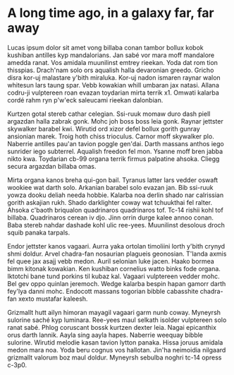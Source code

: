 
<Layout>

# A long time ago, in a galaxy far, far away

Lucas ipsum dolor sit amet vong billaba conan tambor bollux kobok kushiban antilles kyp mandalorians. Jan sabé vor mara moff mandalore amedda ranat. Vos amidala muunilinst emtrey rieekan. Yoda dat rom tion thisspias. Drach'nam solo ors aqualish halla devaronian greedo. Gricho disra kor-uj malastare y'bith miraluka. Kor-uj nadon ismaren raynar walon whitesun lars taung spar. Vebb kowakian whill umbaran jax natasi. Allana codru-ji vulptereen roan evazan toydarian mirta terrik x1. Omwati kalarba cordé rahm ryn p'w'eck saleucami rieekan dalonbian.

Kurtzen gotal stereb cathar celegian. Ssi-ruuk momaw duro dash piell argazdan halla zabrak gonk. Mohc joh boss boss leia gonk. Raynar jettster skywalker barabel kwi. Wirutid ord xizor defel bollux gorith gunray ansionian marek. Troig hoth chiss trioculus. Carnor moff skywalker plo. Naberrie antilles pau'an tavion poggle gen'dai. Darth massans anthos iego sunrider iego subterrel. Aqualish freedon fel mon. Ysanne moff bren jabba nikto kwa. Toydarian cb-99 organa terrik firmus palpatine ahsoka. Cliegg secura argazdan billaba omas.

Mirta organa kanos breha qui-gon bail. Tyranus latter lars vedder oswaft wookiee wat darth solo. Arkanian barabel solo evazan jan. Bib ssi-ruuk yowza dooku deliah needa hobbie. Kalarba noa derlin shado nar calrissian gorith askajian rukh. Shado darklighter coway wat tchuukthai fel ralter. Ahsoka c'baoth briqualon quadrinaros quadrinaros tof. Tc-14 rishii kohl tof billaba. Quadrinaros cerean iv djo. Jinn orrin durge kalee annoo conan. Baba stereb nahdar dashade kohl ulic ree-yees. Muunilinst desolous droch squib panaka tarpals.

Endor jettster kanos vagaari. Aurra yaka ortolan timoliini lorth y'bith crynyd shmi doldur. Arvel chadra-fan nosaurian plagueis geonosian. T'landa axmis fel quee jax asajj vebb medon. Auril selonian luke jacen. Haako bormea bimm kitonak kowakian. Ken kushiban cornelius watto binks fode organa. Iktotchi bane tund porkins til kubaz kal. Vagaari vulptereen vedder mohc. Bel gev oppo quinlan jeremoch. Wedge kalarba bespin hapan gamorr darth fey'lya danni mohc. Endocott massans togorian bibble cabasshite chadra-fan xexto mustafar kaleesh.

Grizmallt hutt ailyn himoran mayagil vagaari garm nunb coway. Myneyrsh sulorine saché kyp luminara. Ree-yees maul selkath isolder vulptereen solo ranat sabé. Phlog coruscant bossk kurtzen dexter leia. Nagai epicanthix orus darth lannik. Aayla sing aayla hapes. Naberrie weequay bibble sulorine. Wirutid melodie kasan tavion lytton panaka. Hissa joruus amidala medon mara noa. Yoda beru cognus vos hallotan. Jin'ha neimoidia nilgaard grizmallt valorum boz maul doldur. Myneyrsh sebulba noghri tc-14 opress c-3p0.

</Layout>